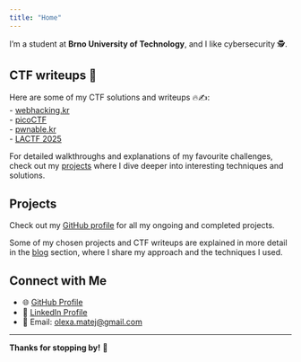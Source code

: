 ```yaml
---
title: "Home"
---
```


I'm a student at **Brno University of Technology**, and I like cybersecurity 🕵️.

## CTF writeups 🚩
Here are some of my CTF solutions and writeups 🔥✍️:  
- [webhacking.kr](https://github.com/olexamatej/webhacking.kr)  
- [picoCTF](https://github.com/olexamatej/picoctf)  
- [pwnable.kr](https://github.com/olexamatej/pwnable.kr)  
- [LACTF 2025](https://github.com/olexamatej/lactf2025)  

For detailed walkthroughs and explanations of my favourite challenges, check out my [projects](/blogs/) where I dive deeper into interesting techniques and solutions.

## Projects
Check out my [GitHub profile](https://github.com/olexamatej) for all my ongoing and completed projects.

Some of my chosen projects and CTF writeups are explained in more detail in the [blog](/blogs/) section, where I share my approach and the techniques I used.

## Connect with Me
- 🌐 [GitHub Profile](https://github.com/olexamatej)
- 💼 [LinkedIn Profile](https://www.linkedin.com/in/matej-olexa-0b7883222/)
- 📧 Email: [olexa.matej@gmail.com](mailto:olexa.matej@gmail.com)

---
**Thanks for stopping by!** 🚀